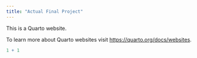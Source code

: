 ```yaml
---
title: "Actual Final Project"
---
```


This is a Quarto website.

To learn more about Quarto websites visit <https://quarto.org/docs/websites>.

```r
1 + 1
```
